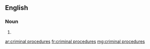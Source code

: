 ==English==

===Noun===
{{head|en|plural}}

# {{plural of|criminal procedure|lang=en}}

[[ar:criminal procedures]]
[[fr:criminal procedures]]
[[mg:criminal procedures]]